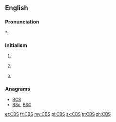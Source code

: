 ==English==

===Pronunciation===
*: {{rhymes|ɛs}}

===Initialism===
{{en-initialism}}

# {{broadcasting}} {{initialism of|[[wikipedia:CBS|Columbia Broadcasting System]]}}
# {{education}} {{initialism of|[[w:List of Christian Brothers schools|Christian Brothers School]]}}
# {{software}} {{initialism of|Component-Based Servicing}}

===Anagrams===
* [[BCS#English|BCS]] 
* [[BSc#English|BSc]], [[BSC#English|BSC]]

[[et:CBS]]
[[fr:CBS]]
[[my:CBS]]
[[pl:CBS]]
[[sk:CBS]]
[[tr:CBS]]
[[zh:CBS]]